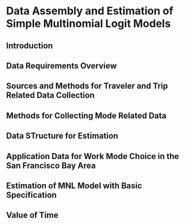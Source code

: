 # Data Assembly and Estimation of Simple Multinomial Logit Models

## Introduction


## Data Requirements Overview

## Sources and Methods for Traveler and Trip Related Data Collection


## Methods for Collecting Mode Related Data

## Data STructure for Estimation


## Application Data for Work Mode Choice in the San Francisco Bay Area


## Estimation of MNL Model with Basic Specification

## Value of Time